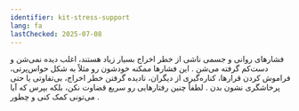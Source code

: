 ```yaml
---
identifier: kit-stress-support
lang: fa
lastChecked: 2025-07-08
---
```


فشارهای روانی و جسمی ناشی از خطر اخراج بسیار زیاد هستند، اغلب دیده نمی‌شن و دست‌کم گرفته می‌شن
.
این فشارها ممکنه خودشون رو مثلاً به شکل حواس‌پرتی، فراموش کردن قرارها، کناره‌گیری از دیگران، نادیده گرفتن خطر اخراج، بی‌تفاوتی یا حتی پرخاشگری نشون بدن
.
لطفاً چنین رفتارهایی رو سریع قضاوت نکن، بلکه بپرس که آیا می‌تونی کمک کنی و چطور
.

